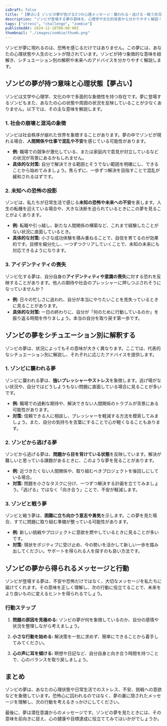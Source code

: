 ```yaml
---
isDraft: false
title: "【夢占い】ゾンビの夢が告げる3つの心理メッセージ｜襲われる・逃げる・戦う状況別に不安の正体を徹底解説"
description: "ゾンビが登場する夢の意味を、心理学や文化的背景から分かりやすく解説！襲われる夢、逃げる夢、戦う夢など状況別の解釈と、そこから得られるヒントも紹介します。"
tags: ["stress", "challenge", "zombie"]
publishedAt: 2024-12-18T06:00:00Z
thumbnail: "./images/zombie/thumb.png"
---
```


ゾンビが夢に現れるのは、恐怖を感じるだけではありません。この夢には、あなたの心理状態や人生のヒントが隠されています。ゾンビが持つ象徴的な意味を紐解き、シチュエーション別の解釈や未来へのアドバイスを分かりやすく解説します。

<TableOfContents />

<AdUnit />

## ゾンビの夢が持つ意味と心理状態【夢占い】

ゾンビは文学や心理学、文化の中で多面的な象徴性を持つ存在です。夢に登場するゾンビもまた、あなたの心の状態や周囲の状況を反映していることが少なくありません。以下では、その主な意味を解説します。

### 1. 社会の崩壊と混沌の象徴

ゾンビは社会秩序が崩れた世界を象徴することがあります。夢の中でゾンビが現れる場合、<strong>人間関係や仕事で混乱や不安</strong>を感じている可能性があります。

- <strong>例:</strong>
  職場での競争が激化している、または家庭内で意見が対立しているなどの状況が背景にあるかもしれません。
- <strong>具体的な対策:</strong>
  自分で解決できる範囲とそうでない範囲を明確にし、できることから始めてみましょう。焦らずに、一歩ずつ解決を目指すことで混乱が緩和されるはずです。

### 2. 未知への恐怖の投影

ゾンビは、私たちが日常生活で感じる<strong>未知の恐怖や未来への不安</strong>を表します。人生の転機を迎えている場合や、大きな決断を迫られているときにこの夢を見ることがよくあります。

- <strong>例:</strong>
  転職や引っ越し、新たな人間関係の構築など、これまで経験したことがない状況に直面しているとき。
- <strong>具体的な対策:</strong>
  小さな成功体験を積み重ねることで、自信を育てるのが効果的です。目標を細分化し、一つずつクリアしていくことで、未知の未来にも対応できるようになります。

### 3. アイデンティティの喪失

ゾンビ化する夢は、自分自身の<strong>アイデンティティや意識の喪失</strong>に対する恐れを反映することがあります。他人の期待や社会のプレッシャーに押しつぶされそうになっていませんか？

- <strong>例:</strong>
  日々の忙しさに追われ、自分が本当にやりたいことを見失っているときに見ることがあります。
- <strong>具体的な対策:</strong>
  一日の終わりに、自分が「何のために行動しているのか」を振り返る時間を作りましょう。本当の自分を取り戻す第一歩です。

<AdUnit />

## ゾンビの夢をシチュエーション別に解釈する

ゾンビの夢は、状況によってもその意味が大きく異なります。ここでは、代表的なシチュエーション別に解説し、それぞれに応じたアドバイスを提供します。

### 1. ゾンビに襲われる夢

ゾンビに襲われる夢は、<strong>強いプレッシャーやストレス</strong>を象徴します。逃げ場がない状況や、自分ではどうしようもない問題に直面している場合に見ることが多いです。

- <strong>例:</strong>
  職場での過剰な期待や、解決できない人間関係のトラブルが背景にある可能性があります。
- <strong>対策:</strong>
  信頼できる人に相談し、プレッシャーを軽減する方法を模索してみましょう。また、自分の気持ちを言葉にすることで心が軽くなることもあります。

### 2. ゾンビから逃げる夢

ゾンビから逃げる夢は、<strong>問題から目を背けている状態</strong>を反映しています。解決が難しいと思っている課題があるときに、このような夢を見ることがあります。

- <strong>例:</strong>
  近づきたくない人間関係や、取り組むべきプロジェクトを後回しにしている場合。
- <strong>対策:</strong>
  問題を小さなタスクに分け、一つずつ解決する計画を立ててみましょう。「逃げる」ではなく「向き合う」ことで、不安が軽減します。

### 3. ゾンビと戦う夢

ゾンビと戦う夢は、<strong>困難に立ち向かう意志や勇気</strong>を示します。この夢を見た場合、すでに問題に取り組む準備が整っている可能性があります。

- <strong>例:</strong>
  新しい挑戦やプロジェクトに意欲を燃やしているときに見ることが多いです。
- <strong>対策:</strong>
  現状をポジティブに受け止め、今の勢いを活かして新しい一歩を踏み出してください。サポートを得られる人を探すのも良い方法です。

<AdUnit />

## ゾンビの夢から得られるメッセージと行動

ゾンビが登場する夢は、不安や恐怖だけではなく、大切なメッセージを私たちに届けてくれます。その意味を正しく理解し、次の行動に役立てることで、未来をより良いものに変えるヒントを得られるでしょう。

### 行動ステップ

1. <strong>問題の原因を見極める:</strong>
   ゾンビの夢が何を象徴しているのか、自分の感情や状況を整理しながら考えましょう。

2. <strong>小さな行動を始める:</strong>
   解決策を一気に求めず、簡単にできることから着手してみてください。

3. <strong>心の声に耳を傾ける:</strong>
   瞑想や日記など、自分自身と向き合う時間を持つことで、心のバランスを取り戻しましょう。

<AdUnit />

## まとめ

ゾンビの夢は、あなたの心理状態や日常生活でのストレス、不安、挑戦への意欲などを象徴しています。恐怖心に囚われるのではなく、夢の裏に隠されたメッセージを理解し、次の行動を考えるきっかけにしてください。

最後に、夢は潜在意識からのメッセージです。ゾンビの夢を見たときには、その意味を前向きに捉え、心の健康や目標達成に役立ててみてはいかがでしょうか。
